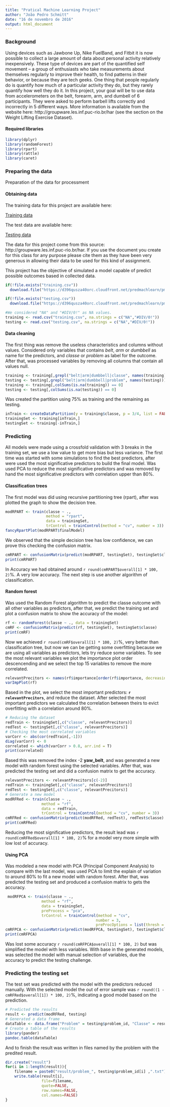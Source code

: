 ```yaml
---
title: "Pratical Machine Learning Project"
author: "João Pedro Schmitt"
date: "16 de novembro de 2016"
output: html_document
---
```


### Background

Using devices such as Jawbone Up, Nike FuelBand, and Fitbit it is now possible to collect a large amount of data about personal activity relatively inexpensively. These type of devices are part of the quantified self movement – a group of enthusiasts who take measurements about themselves regularly to improve their health, to find patterns in their behavior, or because they are tech geeks. One thing that people regularly do is quantify how much of a particular activity they do, but they rarely quantify how well they do it. In this project, your goal will be to use data from accelerometers on the belt, forearm, arm, and dumbell of 6 participants. They were asked to perform barbell lifts correctly and incorrectly in 5 different ways. More information is available from the website here: http://groupware.les.inf.puc-rio.br/har (see the section on the Weight Lifting Exercise Dataset).

#### Required libraries

```r
library(dplyr)
library(randomForest)
library(rpart)
library(rattle)
library(caret)
```

### Preparing the data

Preparation of the data for processment

#### Obtaining data

The training data for this project are available here:

[Training data](https://d396qusza40orc.cloudfront.net/predmachlearn/pml-training.csv)

The test data are available here:

[Testing data](https://d396qusza40orc.cloudfront.net/predmachlearn/pml-testing.csv)

The data for this project come from this source: http://groupware.les.inf.puc-rio.br/har. If you use the document you create for this class for any purpose please cite them as they have been very generous in allowing their data to be used for this kind of assignment.

This project has the objective of simulated a model capable of predict possible outcomes based in collected data.

```r
if(!file.exists("training.csv"))
  download.file("https://d396qusza40orc.cloudfront.net/predmachlearn/pml-training.csv", "training.csv")

if(!file.exists("testing.csv"))
  download.file("https://d396qusza40orc.cloudfront.net/predmachlearn/pml-testing.csv", "testing.csv")

#We considered "NA" and "#DIV/0!" as NA values.
training <- read.csv("training.csv", na.strings = c("NA","#DIV/0!"))
testing <- read.csv("testing.csv", na.strings = c("NA","#DIV/0!"))
```

#### Data cleaning

The first thing was remove the useless characteristics and columns without values. Considered only variables that contains *belt*, *arm* or *dumbbell* as name for the predictors, and *classe* or *problem* as label for the outcome. After that, was processed variables by removing all columns that contain all values null.

```r
training <- training[,grepl("belt|arm|dumbbell|classe", names(training))]
testing <- testing[,grepl("belt|arm|dumbbell|problem", names(testing))]
training <- training[,colSums(is.na(training)) == 0]
testing <- testing[,colSums(is.na(testing)) == 0]
```

Was created the partition using 75% as training and the remaining as testing.

```r
inTrain <- createDataPartition(y = training$classe, p = 3/4, list = FALSE)
trainingSet <- training[inTrain,]
testingSet <- training[-inTrain,]
```

### Predicting 

All models were made using a crossfold validation with 3 breaks in the training set, we use a low value to get more bias but less variance. The first time was started with some simulations to find the best predictors, after were used the most significative predictors to build the final model. Was used PCA to reduce the most significative predictors and was removed by hand the most significative predictors with correlation upper than 80%.

#### Classification trees

The first model was did using recursive partitioning tree (rpart), after was plotted the graph to show the decision tree.

```r
modRPART <- train(classe ~ ., 
                  method = "rpart", 
                  data = trainingSet, 
                  trControl = trainControl(method = "cv", number = 3))
fancyRpartPlot(modRPART$finalModel)
```

We observed that the simple decision tree has low confidence, we can prove this checking the confusion matrix.

```r
cmRPART <- confusionMatrix(predict(modRPART, testingSet), testingSet$classe)
print(cmRPART)
```

In Accuracy we had obtained around `r round(cmRPART$overall[1] * 100, 2)`%. A very low accuracy. The next step is use another algorithm of classification.

#### Random forest

Was used the Random Forest algorithm to predict the classe outcome with all other variables as predictors, after that, we predict the training set and plot a confusion matrix to show the accuracy of the model:

```r
rf <- randomForest(classe ~ ., data = trainingSet)
cmRF <- confusionMatrix(predict(rf, testingSet), testingSet$classe)
print(cmRF)
```

Now we achieved `r round(cmRF$overall[1] * 100, 2)`%, very better than classification tree, but now we can be getting some overfitting because we are using all variables as predictors, lets try reduce some variables. To see the most relevant variables we plot the importance plot order descencending and we select the top 15 variables to remove the more correlated.

```r
relevantPrecitors <- names(rf$importance[order(rf$importance, decreasing = T),][1:10])
varImpPlot(rf)
```

Based in the plot, we select the most important predictors: **`r relevantPrecitors`**, and reduce the dataset. After selected the most important predictors we calculated the correlation between theirs to evict overfitting with a correlation around 80%.

```r
# Reducing the dataset
redTrain <- trainingSet[,c("classe", relevantPrecitors)]
redTest <- testingSet[,c("classe", relevantPrecitors)]
# Checking the most correlated variables
varCorr <- abs(cor(redTrain[,-1]))
diag(varCorr) <- 0
correlated <- which(varCorr > 0.8, arr.ind = T)
print(correlated)
```

Based this was removed the index -2 **yaw_belt**, and was generated a new model with random forest using the selected variables. After that, was predicted the testing set and did a confusion matrix to get the accuracy.

```r
relevantPrecitors <- relevantPrecitors[c(-2)]
redTrain <- trainingSet[,c("classe", relevantPrecitors)]
redTest <- testingSet[,c("classe", relevantPrecitors)]
# Generate a new model
modRFRed <- train(classe ~ ., 
                method = "rf", 
                data = redTrain,
                trControl = trainControl(method = "cv", number = 3))
cmRFRed <- confusionMatrix(predict(modRFRed, redTest), redTest$classe)
print(cmRFRed)
```

Reducing the most significative predictors, the result lead was `r round(cmRFRed$overall[1] * 100, 2)`% for a model very more simple with low lost of accuracy.

#### Using PCA

Was modeled a new model with PCA (Principal Component Analysis) to compare with the last model, was used PCA to limit the explain of variation to around 80% to fit a new model with random forest. After that, was predicted the testing set and produced a confusion matrix to gets the accuracy.

```r
 modRFPCA <- train(classe ~ ., 
                method = "rf", 
                data = trainingSet, 
                preProcess = "pca",
                trControl = trainControl(method = "cv", 
                                        number = 3, 
                                        preProcOptions = list(thresh = 0.8)))
cmRFPCA <- confusionMatrix(predict(modRFPCA, testingSet), testingSet$classe)
print(cmRFPCA)
```

Was lost some accuracy `r round(cmRFPCA$overall[1] * 100, 2)` but was simplified the model with less variables. With base in the generated models, was selected the model with manual selection of variables, due the accuracy to predict the testing challenge.

### Predicting the testing set

The test set was predicted with the model with the predictors reduced manually. With the selected model the out of error sample was `r round((1 - cmRFRed$overall[1]) * 100, 2)`%, indicating a good model based on the prediction.

```r
# Predicted the results
result <- predict(modRFRed, testing)
# Generated a data frame
dataTable <- data.frame("Problem" = testing$problem_id, "Classe" = result)
# Create a table of the results
library(pander)
pandoc.table(dataTable)
```

And to finish the result was written in files named by the problem with the predited result.

```r
dir.create("result")
for(i in 1:length(result)){
    filename = paste0("result/problem_", testing$problem_id[i] ,".txt")
    write.table(result[i], 
                file=filename, 
                quote=FALSE, 
                row.names=FALSE, 
                col.names=FALSE)
}
```